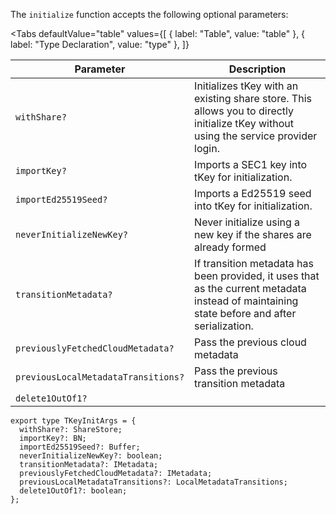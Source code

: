 
The `initialize` function accepts the following optional parameters:

<Tabs
  defaultValue="table"
  values={[
    { label: "Table", value: "table" },
    { label: "Type Declaration", value: "type" },
  ]}
>

<TabItem value="table">

| Parameter                           | Description                                                                                                                                 |
| ----------------------------------- | ------------------------------------------------------------------------------------------------------------------------------------------- |
| `withShare?`                        | Initializes tKey with an existing share store. This allows you to directly initialize tKey without using the service provider login.        |
| `importKey?`                        | Imports a SEC1 key into tKey for initialization.                                                                                            |
| `importEd25519Seed?`                | Imports a Ed25519 seed into tKey for initialization.                                                                                        |
| `neverInitializeNewKey?`            | Never initialize using a new key if the shares are already formed                                                                           |
| `transitionMetadata?`               | If transition metadata has been provided, it uses that as the current metadata instead of maintaining state before and after serialization. |
| `previouslyFetchedCloudMetadata?`   | Pass the previous cloud metadata                                                                                                            |
| `previousLocalMetadataTransitions?` | Pass the previous transition metadata                                                                                                       |
| `delete1OutOf1?`                    |                                                                                                                                             |

</TabItem>

<TabItem value="type">

```tsx
export type TKeyInitArgs = {
  withShare?: ShareStore;
  importKey?: BN;
  importEd25519Seed?: Buffer;
  neverInitializeNewKey?: boolean;
  transitionMetadata?: IMetadata;
  previouslyFetchedCloudMetadata?: IMetadata;
  previousLocalMetadataTransitions?: LocalMetadataTransitions;
  delete1OutOf1?: boolean;
};
```

</TabItem>
</Tabs>

